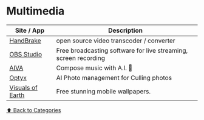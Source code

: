 # Multimedia

| Site / App                                      | Description                                                     |
| ----------------------------------------------- | --------------------------------------------------------------- |
| [HandBrake](https://handbrake.fr/)              | open source video transcoder / converter                        |
| [OBS Studio](https://obsproject.com)            | Free broadcasting software for live streaming, screen recording |
| [AIVA](https://aiva.ai)                         | Compose music with A.I. 🤯                                      |
| [Optyx](https://www.optyx.app/)                 | AI Photo management for Culling photos                          |
| [Visuals of Earth](https://visualsofearth.com/) | Free stunning mobile wallpapers.                                |

[⬆️ Back to Categories](/bookmarks)
